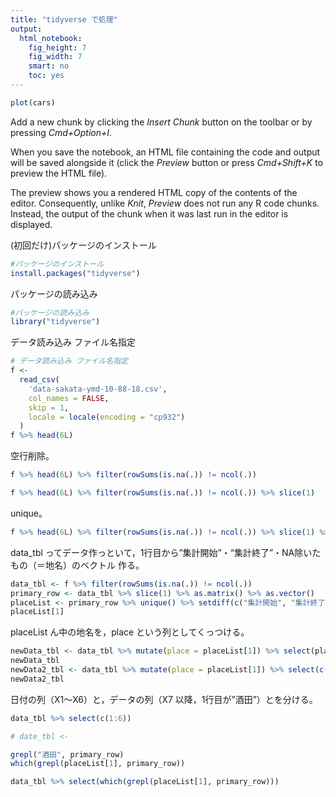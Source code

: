 ```yaml
---
title: "tidyverse で処理"
output: 
  html_notebook: 
    fig_height: 7
    fig_width: 7
    smart: no
    toc: yes
---
```


```r
plot(cars)
```

Add a new chunk by clicking the *Insert Chunk* button on the toolbar or by pressing *Cmd+Option+I*.

When you save the notebook, an HTML file containing the code and output will be saved alongside it (click the *Preview* button or press *Cmd+Shift+K* to preview the HTML file). 

The preview shows you a rendered HTML copy of the contents of the editor. Consequently, unlike *Knit*, *Preview* does not run any R code chunks. Instead, the output of the chunk when it was last run in the editor is displayed.


(初回だけ)パッケージのインストール
```r
#パッケージのインストール
install.packages("tidyverse")

```

パッケージの読み込み
```r
#パッケージの読み込み
library("tidyverse")

```

データ読み込み ファイル名指定
```r
# データ読み込み ファイル名指定
f <-
  read_csv(
    'data-sakata-ymd-10-88-18.csv',
    col_names = FALSE,
    skip = 1,
    locale = locale(encoding = "cp932")
  )
f %>% head(6L)
```

空行削除。
```r
f %>% head(6L) %>% filter(rowSums(is.na(.)) != ncol(.))
```

```r
f %>% head(6L) %>% filter(rowSums(is.na(.)) != ncol(.)) %>% slice(1)
```

unique。
```r
f %>% head(6L) %>% filter(rowSums(is.na(.)) != ncol(.)) %>% slice(1) %>% as.matrix() %>% as.vector() %>% unique()
```

data_tbl ってデータ作っといて，1行目から"集計開始"・"集計終了"・NA除いたもの（＝地名）のベクトル 作る。
```r
data_tbl <- f %>% filter(rowSums(is.na(.)) != ncol(.))
primary_row <- data_tbl %>% slice(1) %>% as.matrix() %>% as.vector()
placeList <- primary_row %>% unique() %>% setdiff(c("集計開始", "集計終了")) %>% na.omit()
placeList[1]
```

placeList ん中の地名を，place という列としてくっつける。
```r
newData_tbl <- data_tbl %>% mutate(place = placeList[1]) %>% select(place, everything())
newData_tbl
newData2_tbl <- data_tbl %>% mutate(place = placeList[1]) %>% select(c(1:6), place, which(grepl("酒田", primary_row)))
newData2_tbl
```

日付の列（X1〜X6）と，データの列（X7 以降，1行目が"酒田"）とを分ける。
```r
data_tbl %>% select(c(1:6))

# date_tbl <- 
```

```r
grepl("酒田", primary_row)
which(grepl(placeList[1], primary_row))
```

```r
data_tbl %>% select(which(grepl(placeList[1], primary_row)))
```

```r

```

